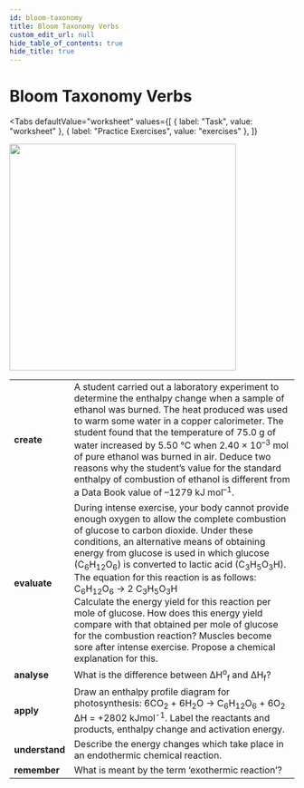 ```yaml
---
id: bloom-taxonomy
title: Bloom Taxonomy Verbs
custom_edit_url: null
hide_table_of_contents: true
hide_title: true
---
```



<Theme energetics />

# Bloom Taxonomy Verbs

<Tabs
  defaultValue="worksheet"
  values={[
    { label: "Task", value: "worksheet" },
    { label: "Practice Exercises", value: "exercises" },
  ]}
>

<TabItem value="worksheet">

<img src={bloom} width="400"/>
<br/>
<table>
  <tr>
    <td><strong>create</strong></td>
    <td>A student carried out a laboratory experiment to determine the enthalpy change when a sample of ethanol was burned. The heat produced was used to warm some water in a copper calorimeter. The student found that the temperature of 75.0 g of water increased by 5.50 °C when 2.40 × 10<sup>–3</sup> mol of pure ethanol was burned in air. Deduce two reasons why the student’s value for the standard enthalpy of combustion of ethanol is different from a Data Book value of –1279 kJ mol<sup>–1</sup>.</td>
  </tr>
  <tr>
    <td><strong>evaluate</strong></td>
    <td>During intense exercise, your body cannot provide enough oxygen to allow the complete combustion of glucose to carbon dioxide. Under these conditions, an alternative means of obtaining energy from glucose is used in which glucose (C<sub>6</sub>H<sub>12</sub>O<sub>6</sub>) is converted to lactic acid (C<sub>3</sub>H<sub>5</sub>O<sub>3</sub>H). The equation for this reaction is as follows: C<sub>6</sub>H<sub>12</sub>O<sub>6</sub> → 2 C<sub>3</sub>H<sub>5</sub>O<sub>3</sub>H<br/>Calculate the energy yield for this reaction per mole of glucose. How does this energy yield compare with that obtained per mole of glucose for the combustion reaction? Muscles become sore after intense exercise. Propose a chemical explanation for this.</td>
  </tr>
  <tr>
    <td><strong>analyse</strong></td>
    <td>What is the difference between ΔH<sup>o</sup><sub>f</sub> and ΔH<sub>f</sub>?</td>
  </tr>
  <tr>
    <td><strong>apply</strong></td>
    <td>Draw an enthalpy profile diagram for photosynthesis: 6CO<sub>2</sub> + 6H<sub>2</sub>O → C<sub>6</sub>H<sub>12</sub>O<sub>6</sub> + 6O<sub>2</sub> ΔH = +2802 kJmol<sup>-1</sup>. Label the reactants and products, enthalpy change and activation energy.</td>
  </tr>
  <tr>
    <td><strong>understand</strong></td>
    <td>Describe the energy changes which take place in an endothermic chemical reaction.</td>
  </tr>
  <tr>
    <td><strong>remember</strong></td>
    <td>What is meant by the term ‘exothermic reaction’?</td>
  </tr>

</table>

</TabItem>

<TabItem value="exercises">
  <Frame src="https://learningapps.org/watch?v=poup329nv21" height="580px" />
</TabItem>

</Tabs>
